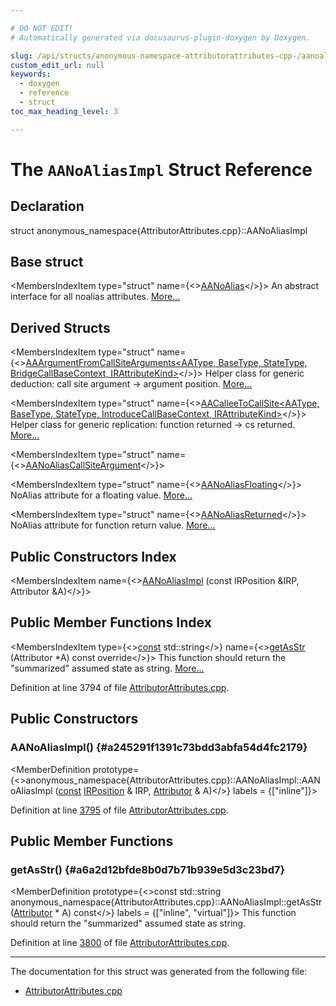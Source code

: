 ```yaml
---

# DO NOT EDIT!
# Automatically generated via docusaurus-plugin-doxygen by Doxygen.

slug: /api/structs/anonymous-namespace-attributorattributes-cpp-/aanoaliasimpl
custom_edit_url: null
keywords:
  - doxygen
  - reference
  - struct
toc_max_heading_level: 3

---
```





# The `AANoAliasImpl` Struct Reference

<DoxygenPage pluginConfig={pluginConfig}>



## Declaration

<CodeBlock>struct anonymous_namespace{AttributorAttributes.cpp}::AANoAliasImpl</CodeBlock>

## Base struct

<MembersIndex>

<MembersIndexItem
  type="struct"
  name={<><a href="/docs/api/structs/llvm/aanoalias">AANoAlias</a></>}>
An abstract interface for all noalias attributes. <a href="/docs/api/structs/llvm/aanoalias/#details">More...</a>
</MembersIndexItem>

</MembersIndex>

## Derived Structs

<MembersIndex>

<MembersIndexItem
  type="struct"
  name={<><a href="/docs/api/structs/anonymous-namespace-attributorattributes-cpp-/aaargumentfromcallsitearguments">AAArgumentFromCallSiteArguments&lt;AAType, BaseType, StateType, BridgeCallBaseContext, IRAttributeKind&gt;</a></>}>
Helper class for generic deduction: call site argument -&gt; argument position. <a href="/docs/api/structs/anonymous-namespace-attributorattributes-cpp-/aaargumentfromcallsitearguments/#details">More...</a>
</MembersIndexItem>

<MembersIndexItem
  type="struct"
  name={<><a href="/docs/api/structs/anonymous-namespace-attributorattributes-cpp-/aacalleetocallsite">AACalleeToCallSite&lt;AAType, BaseType, StateType, IntroduceCallBaseContext, IRAttributeKind&gt;</a></>}>
Helper class for generic replication: function returned -&gt; cs returned. <a href="/docs/api/structs/anonymous-namespace-attributorattributes-cpp-/aacalleetocallsite/#details">More...</a>
</MembersIndexItem>

<MembersIndexItem
  type="struct"
  name={<><a href="/docs/api/structs/anonymous-namespace-attributorattributes-cpp-/aanoaliascallsiteargument">AANoAliasCallSiteArgument</a></>}>
</MembersIndexItem>

<MembersIndexItem
  type="struct"
  name={<><a href="/docs/api/structs/anonymous-namespace-attributorattributes-cpp-/aanoaliasfloating">AANoAliasFloating</a></>}>
NoAlias attribute for a floating value. <a href="/docs/api/structs/anonymous-namespace-attributorattributes-cpp-/aanoaliasfloating/#details">More...</a>
</MembersIndexItem>

<MembersIndexItem
  type="struct"
  name={<><a href="/docs/api/structs/anonymous-namespace-attributorattributes-cpp-/aanoaliasreturned">AANoAliasReturned</a></>}>
NoAlias attribute for function return value. <a href="/docs/api/structs/anonymous-namespace-attributorattributes-cpp-/aanoaliasreturned/#details">More...</a>
</MembersIndexItem>

</MembersIndex>

## Public Constructors Index

<MembersIndex>

<MembersIndexItem
  name={<><a href="#a245291f1391c73bdd3abfa54d4fc2179">AANoAliasImpl</a> (const IRPosition &amp;IRP, Attributor &amp;A)</>}>
</MembersIndexItem>

</MembersIndex>

## Public Member Functions Index

<MembersIndex>

<MembersIndexItem
  type={<><a href="/docs/api/files/lib/lib/target/lib/target/aarch64/aarch64promoteconstant-cpp/#a90f8350fecae261c25be85d38b451bff">const</a> std::string</>}
  name={<><a href="#a6a2d12bfde8b0d7b71b939e5d3c23bd7">getAsStr</a> (Attributor &#42;A) const override</>}>
This function should return the &quot;summarized&quot; assumed state as string. <a href="#a6a2d12bfde8b0d7b71b939e5d3c23bd7">More...</a>
</MembersIndexItem>

</MembersIndex>


Definition at line 3794 of file <a href="/docs/api/files/lib/lib/transforms/lib/transforms/ipo/attributorattributes-cpp">AttributorAttributes.cpp</a>.

<SectionDefinition>

## Public Constructors

### AANoAliasImpl() {#a245291f1391c73bdd3abfa54d4fc2179}

<MemberDefinition
  prototype={<>anonymous&#95;namespace&#123;AttributorAttributes.cpp&#125;::AANoAliasImpl::AANoAliasImpl (<a href="/docs/api/files/lib/lib/target/lib/target/aarch64/aarch64promoteconstant-cpp/#a90f8350fecae261c25be85d38b451bff">const</a> <a href="/docs/api/structs/llvm/irposition">IRPosition</a> &amp; IRP, <a href="/docs/api/structs/llvm/attributor">Attributor</a> &amp; A)</>}
  labels = {["inline"]}>

Definition at line <a href="/docs/api/files/lib/lib/transforms/lib/transforms/ipo/attributorattributes-cpp/#l03795">3795</a> of file <a href="/docs/api/files/lib/lib/transforms/lib/transforms/ipo/attributorattributes-cpp">AttributorAttributes.cpp</a>.
</MemberDefinition>

</SectionDefinition>

<SectionDefinition>

## Public Member Functions

### getAsStr() {#a6a2d12bfde8b0d7b71b939e5d3c23bd7}

<MemberDefinition
  prototype={<>const std::string anonymous&#95;namespace&#123;AttributorAttributes.cpp&#125;::AANoAliasImpl::getAsStr (<a href="/docs/api/structs/llvm/attributor">Attributor</a> &#42; A) const</>}
  labels = {["inline", "virtual"]}>
This function should return the &quot;summarized&quot; assumed state as string.

Definition at line <a href="/docs/api/files/lib/lib/transforms/lib/transforms/ipo/attributorattributes-cpp/#l03800">3800</a> of file <a href="/docs/api/files/lib/lib/transforms/lib/transforms/ipo/attributorattributes-cpp">AttributorAttributes.cpp</a>.
</MemberDefinition>

</SectionDefinition>

<hr/>

The documentation for this struct was generated from the following file:

<ul>
<li><a href="/docs/api/files/lib/lib/transforms/lib/transforms/ipo/attributorattributes-cpp">AttributorAttributes.cpp</a></li>
</ul>

</DoxygenPage>
